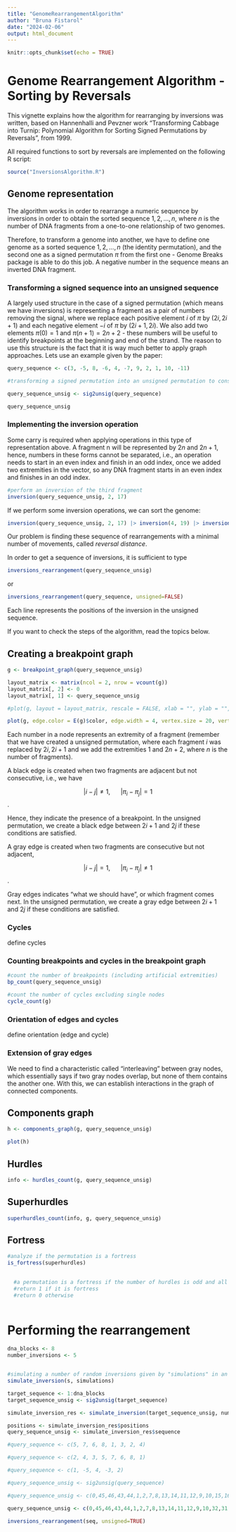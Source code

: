 ```yaml
---
title: "GenomeRearrangementAlgorithm"
author: "Bruna Fistarol"
date: "2024-02-06"
output: html_document
---
```


```r
knitr::opts_chunk$set(echo = TRUE)
```

# Genome Rearrangement Algorithm - Sorting by Reversals

This vignette explains how the algorithm for rearranging by inversions was written, based on Hannenhalli and Pevzner work "Transforming Cabbage into Turnip: Polynomial Algorithm for Sorting Signed Permutations by Reversals", from 1999.

All required functions to sort by reversals are implemented on the following R script:

```r
source("InversionsAlgorithm.R")
```

## Genome representation

The algorithm works in order to rearrange a numeric sequence by inversions in order to obtain the sorted sequence $1, 2, ..., n$, where $n$ is the number of DNA fragments from a one-to-one relationship of two genomes.

Therefore, to transform a genome into another, we have to define one genome as a sorted sequence $1, 2, ..., n$ (the identity permutation), and the second one as a signed permutation $\pi$ from the first one - Genome Breaks package is able to do this job. A negative number in the sequence means an inverted DNA fragment.

### Transforming a signed sequence into an unsigned sequence

A largely used structure in the case of a signed permutation (which means we have inversions) is representing a fragment as a pair of numbers removing the signal, where we replace each positive element $i$ of $\pi$ by $(2i, 2i+1)$ and each negative element $-i$ of $\pi$ by $(2i+1, 2i)$. We also add two elements $\pi(0)=1$ and $\pi(n+1) = 2n+2$ - these numbers will be useful to identify breakpoints at the beginning and end of the strand. The reason to use this structure is the fact that it is way much better to apply graph approaches. Lets use an example given by the paper:

```r

query_sequence <- c(3, -5, 8, -6, 4, -7, 9, 2, 1, 10, -11)

#transforming a signed permutation into an unsigned permutation to construct the breakpoint graph

query_sequence_unsig <- sig2unsig(query_sequence)

query_sequence_unsig
```

### Implementing the inversion operation

Some carry is required when applying operations in this type of representation above. A fragment n will be represented by $2n$ and $2n+1$, hence, numbers in these forms cannot be separated, i.e., an operation needs to start in an even index and finish in an odd index, once we added two extremities in the vector, so any DNA fragment starts in an even index and finishes in an odd index.

```r

#perform an inversion of the third fragment
inversion(query_sequence_unsig, 2, 17)

```

If we perform some inversion operations, we can sort the genome:

```r
inversion(query_sequence_unsig, 2, 17) |> inversion(4, 19) |> inversion(10, 15) |> inversion(14, 17) |> inversion(22, 23) |> inversion(2, 5) |> inversion(8, 11)
```

Our problem is finding these sequence of rearrangements with a minimal number of movements, called *reversal distance*.

In order to get a sequence of inversions, it is sufficient to type

```r
inversions_rearrangement(query_sequence_unsig)
```

or

```r
inversions_rearrangement(query_sequence, unsigned=FALSE)
```

Each line represents the positions of the inversion in the unsigned sequence.

If you want to check the steps of the algorithm, read the topics below.

## Creating a breakpoint graph

```r

g <- breakpoint_graph(query_sequence_unsig)

layout_matrix <- matrix(ncol = 2, nrow = vcount(g))
layout_matrix[, 2] <- 0
layout_matrix[, 1] <- query_sequence_unsig

#plot(g, layout = layout_matrix, rescale = FALSE, xlab = "", ylab = "", main = "Custom Node Order")

plot(g, edge.color = E(g)$color, edge.width = 4, vertex.size = 20, vertex.color="lightgreen")
```

Each number in a node represents an extremity of a fragment (remember that we have created a unsigned permutation, where each fragment $i$ was replaced by $2i, 2i+1$ and we add the extremities $1$ and $2n+2$, where $n$ is the number of fragments).

A black edge is created when two fragments are adjacent but not consecutive, i.e., we have

$$ |i-j|\neq 1, ~~~~~~ |\pi_i - \pi_j|=1  $$.

Hence, they indicate the presence of a breakpoint. In the unsigned permutation, we create a black edge between $2i+1$ and $2j$ if these conditions are satisfied.

A gray edge is created when two fragments are consecutive but not adjacent,

$$ |i-j|= 1, ~~~~~~ |\pi_i - \pi_j|\neq 1  $$.

Gray edges indicates "what we should have", or which fragment comes next. In the unsigned permutation, we create a gray edge between $2i+1$ and $2j$ if these conditions are satisfied.

### Cycles

define cycles

### Counting breakpoints and cycles in the breakpoint graph

```r

#count the number of breakpoints (including artificial extremities)
bp_count(query_sequence_unsig)

#count the number of cycles excluding single nodes
cycle_count(g)
```

### Orientation of edges and cycles

define orientation (edge and cycle)

### Extension of gray edges

We need to find a characteristic called "interleaving" between gray nodes, which essentially says if two gray nodes overlap, but none of them contains the another one. With this, we can establish interactions in the graph of connected components.

## Components graph

```r
h <- components_graph(g, query_sequence_unsig)

plot(h)
```

## Hurdles

```r

info <- hurdles_count(g, query_sequence_unsig)
```

## Superhurdles

```r

superhurdles_count(info, g, query_sequence_unsig)

```

## Fortress

```r
#analyze if the permutation is a fortress
is_fortress(superhurdles)

  
  #a permutation is a fortress if the number of hurdles is odd and all hurdles are superhurdles
  #return 1 if it is fortress
  #return 0 otherwise
  

```

# Performing the rearrangement

```r
dna_blocks <- 8
number_inversions <- 5


#simulating a number of random inversions given by "simulations" in an unsigned sequence s
simulate_inversion(s, simulations)

target_sequence <- 1:dna_blocks 
target_sequence_unsig <- sig2unsig(target_sequence)

simulate_inversion_res <- simulate_inversion(target_sequence_unsig, number_inversions)

positions <- simulate_inversion_res$positions
query_sequence_unsig <- simulate_inversion_res$sequence 
```

```r
#query_sequence <- c(5, 7, 6, 8, 1, 3, 2, 4)

#query_sequence <- c(2, 4, 3, 5, 7, 6, 8, 1)

#query_sequence <- c(1, -5, 4, -3, 2)

#query_sequence_unsig <- sig2unsig(query_sequence)

#query_sequence_unsig <- c(0,45,46,43,44,1,2,7,8,13,14,11,12,9,10,15,16,5,6,3,4,17,18,23,24,29,30,27,28,25,26,31,32,37,38,35,36,33,34,39,40,21,22,19,20,41,42,47) +1

query_sequence_unsig <- c(0,45,46,43,44,1,2,7,8,13,14,11,12,9,10,32,31,26,25,28,27,30,29,24,23,18,17,4,3,6,5,16,15,37,38,35,36,33,34,39,40,21,22,19,20,41,42,47)+1

```

```r

inversions_rearrangement(seq, unsigned=TRUE)
  
```
